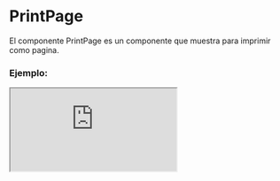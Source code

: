 
# PrintPage

El componente PrintPage es un componente que muestra para imprimir como pagina.

### Ejemplo:

<Iframe src="https://fenextjs-component-storybook.vercel.app/iframe.html?args=&id=print-page--index&viewMode=story" />

### Importación

Para importar el componente PrintPage, se puede hacer desde fenextjs o fenextjs-component

```tsx copy
import { PrintPage, PrintPageProps } from "fenextjs/cjs/component/Print/Page";
```

o

```tsx copy
import { PrintPage, PrintPageProps } from "fenextjs-component/cjs/Print/Page";
```

### Parámetros:

| Parámetro   |                       Tipo                        | Requerido | Default | Descripción                                           |
| ----------- | :-----------------------------------------------: | :-------: | :-----: | :---------------------------------------------------- |
| onComponent | `(data: PrintPageComponentProps<T>) => ReactNode` |    Sí     |         | Función que devuelve el componente para la impresión. |

### Storybook

Para ver el storybook del componente lo puede hacer con este [link](https://fenextjs-component-storybook.vercel.app/?path=/story/print-page--index)

### Usos

- Uso básico del componente PrintPage

```tsx copy
<PrintPage />
```
